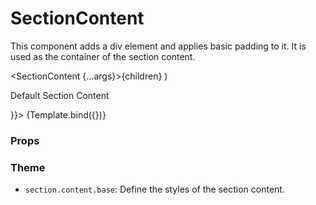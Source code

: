 
<Meta title="Components/Section/SectionContent" component={SectionContent} />

# SectionContent

This component adds a div element and applies basic padding to it.
It is used as the container of the section content.

  <SectionContent {...args}>{children}</SectionContent>
)

<Canvas>
  <Story name="Default" args={{ children: <p>Default Section Content</p> }}>
    {Template.bind({})}
  </Story>
</Canvas>

### Props

<ArgsTable story="Default" />

### Theme

- `section.content.base`: Define the styles of the section content.
